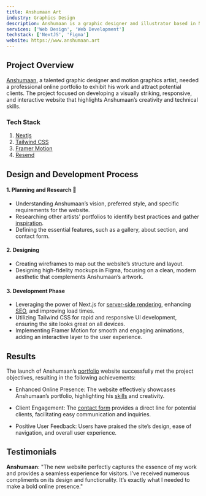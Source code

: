 ```yaml
---
title: Anshumaan Art
industry: Graphics Design
description: Anshumaan is a graphic designer and illustrator based in New Delhi, India. He has a passion for creating unique and visually appealing designs that tell a story. He specializes in branding, illustration, and print design.
services: ['Web Design', 'Web Development']
techstack: ['NextJS', 'Figma']
website: https://www.anshumaan.art
---
```


## Project Overview

[Anshumaan](https://anshumaan.art), a talented graphic designer and motion graphics artist, needed a professional online portfolio to exhibit his work and attract potential clients. The project focused on developing a visually striking, responsive, and interactive website that highlights Anshumaan’s creativity and technical skills.

### Tech Stack

1. [Nextjs](https://nextjs.org)
2. [Tailwind CSS](https://tailwindcss.com/)
3. [Framer Motion](https://framer.com/motion)
4. [Resend](https://resend.com/)

## Design and Development Process

#### 1. Planning and Research 📝

- Understanding Anshumaan’s vision, preferred style, and specific requirements for the website.
- Researching other artists' portfolios to identify best practices and gather [inspiration](https://minimal.gallery).
- Defining the essential features, such as a gallery, about section, and contact form.

#### 2. Designing

- Creating wireframes to map out the website’s structure and layout.
- Designing high-fidelity mockups in Figma, focusing on a clean, modern aesthetic that complements Anshumaan’s artwork.

#### 3. Development Phase

- Leveraging the power of Next.js for [server-side rendering](https://nextjs.org/docs/app/building-your-application/rendering), enhancing [SEO](https://moz.com/learn/seo/what-is-seo), and improving load times.
- Utilizing Tailwind CSS for rapid and responsive UI development, ensuring the site looks great on all devices.
- Implementing Framer Motion for smooth and engaging animations, adding an interactive layer to the user experience.

## Results

The launch of Anshumaan’s [portfolio](https://anshumaan.art) website successfully met the project objectives, resulting in the following achievements:

- Enhanced Online Presence: The website effectively showcases Anshumaan’s portfolio, highlighting his [skills](https://anshumaan.art/services) and creativity.

- Client Engagement: The [contact form](https://anshumaan.art/contact) provides a direct line for potential clients, facilitating easy communication and inquiries.

- Positive User Feedback: Users have praised the site’s design, ease of navigation, and overall user experience.

## Testimonials

**Anshumaan**: "The new website perfectly captures the essence of my work and provides a seamless experience for visitors. I’ve received numerous compliments on its design and functionality. It’s exactly what I needed to make a bold online presence."
